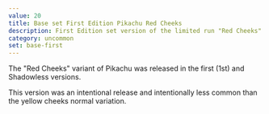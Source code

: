 ```yaml
---
value: 20
title: Base set First Edition Pikachu Red Cheeks
description: First Edition set version of the limited run "Red Cheeks" Pikachu variant.
category: uncommon
set: base-first
---
```


The "Red Cheeks" variant of Pikachu was released in the first (1st) and Shadowless versions.

This version was an intentional release and intentionally less common than the yellow cheeks normal variation.
